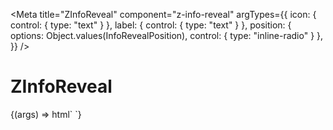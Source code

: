 
<Meta title="ZInfoReveal" component="z-info-reveal"
  argTypes={{
    icon: { control: { type: "text" } },
    label: { control: { type: "text" } },
    position: {
      options: Object.values(InfoRevealPosition),
      control: { type: "inline-radio" }
    },
  }}
/>

# ZInfoReveal

<Canvas>
  <Story
    name="ZInfoReveal"
    args={{
      label: '',
      icon: 'informationsource',
      position: InfoRevealPosition.top_right,
    }}
  >
    {(args) => html`
      <style>
        z-info-reveal {
          margin-top: 10vw;
          margin-left: 10vw;
        }
      </style>
      <div style="position: absolute; top: 0; left: 0;">
        <z-info-reveal
          .position=${args.position}
          .label=${args.label}
          .icon=${args.icon}
          style=${styleMap({
            "--z-info-reveal-theme--surface": `var(${args["--z-info-reveal-theme--surface"]})`,
            "--z-info-reveal-theme--text": `var(${args["--z-info-reveal-theme--text"]})`,
          })}
        >
          <span style="font-style: italic;">Prima frase.</span>
          <span style="font-style: italic;">Lorem ipsum dolor sit amet, consectetur adipiscing elit. Quem enim ardorem studii censetis fuisse in Archimede, qui dum in pulvere quaedam describit attentius, ne patriam quidem captam esse senserit?</span>
          <span>
            <a style="color: inherit;"
              href="https://google.com" target="_blank"
            >
              terza frase che è un link
            </a>
          </span>
        </z-info-reveal>
      </div>
    `}
  </Story>
</Canvas>

<ArgsTable of="z-info-reveal" />
